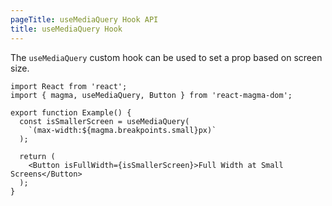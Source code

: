 ```yaml
---
pageTitle: useMediaQuery Hook API
title: useMediaQuery Hook
---
```


<PageContent componentName="usemediaquery_hook" type="api">

The `useMediaQuery` custom hook can be used to set a prop based on screen size.

```tsx
import React from 'react';
import { magma, useMediaQuery, Button } from 'react-magma-dom';

export function Example() {
  const isSmallerScreen = useMediaQuery(
    `(max-width:${magma.breakpoints.small}px)`
  );

  return (
    <Button isFullWidth={isSmallerScreen}>Full Width at Small Screens</Button>
  );
}
```

</PageContent>